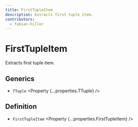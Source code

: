 ```yaml
---
title: FirstTupleItem
description: Extracts first tuple item.
contributors:
  - fabian-hiller
---
```



# FirstTupleItem

Extracts first tuple item.

## Generics

- `TTuple` <Property {...properties.TTuple} />

## Definition

- `FirstTupleItem` <Property {...properties.FirstTupleItem} />
